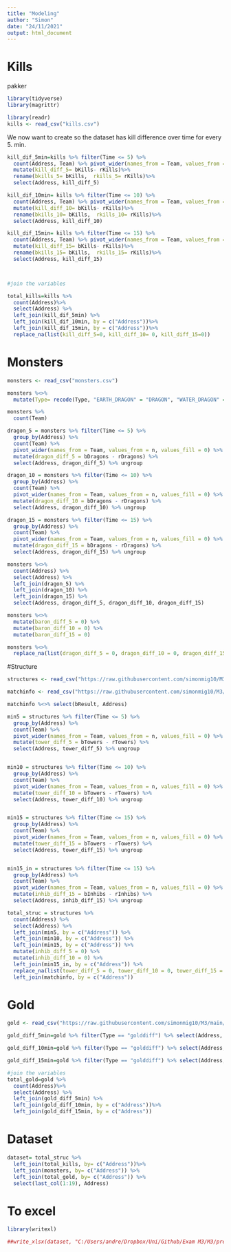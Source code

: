 ```yaml
---
title: "Modeling"
author: "Simon"
date: "24/11/2021"
output: html_document
---
```



# Kills


pakker

```r
library(tidyverse)
library(magrittr)
```


```r
library(readr)
kills <- read_csv("kills.csv")
```

We now want to create so the dataset has kill difference over time for every 5. min. 

```r
kill_dif_5min=kills %>% filter(Time <= 5) %>%
  count(Address, Team) %>% pivot_wider(names_from = Team, values_from = n, values_fill = 0) %>%
  mutate(kill_diff_5= bKills- rKills)%>%
  rename(bkills_5= bKills,  rkills_5= rKills)%>%
  select(Address, kill_diff_5)

kill_dif_10min= kills %>% filter(Time <= 10) %>%
  count(Address, Team) %>% pivot_wider(names_from = Team, values_from = n, values_fill = 0) %>%
  mutate(kill_diff_10= bKills- rKills)%>%
  rename(bkills_10= bKills,  rkills_10= rKills)%>%
  select(Address, kill_diff_10)

kill_dif_15min= kills %>% filter(Time <= 15) %>%
  count(Address, Team) %>% pivot_wider(names_from = Team, values_from = n, values_fill = 0) %>%
  mutate(kill_diff_15= bKills- rKills)%>%
  rename(bkills_15= bKills,  rkills_15= rKills)%>%
  select(Address, kill_diff_15)



#join the variables 

total_kills=kills %>% 
  count(Address)%>%
  select(Address) %>% 
  left_join(kill_dif_5min) %>%
  left_join(kill_dif_10min, by = c("Address"))%>%
  left_join(kill_dif_15min, by = c("Address"))%>%
  replace_na(list(kill_diff_5=0, kill_diff_10= 0, kill_diff_15=0))
```


# Monsters 

```r
monsters <- read_csv("monsters.csv")
```

```r
monsters %<>%
  mutate(Type= recode(Type, "EARTH_DRAGON" = "DRAGON", "WATER_DRAGON" = "DRAGON", "FIRE_DRAGON" = "DRAGON", "AIR_DRAGON" = "DRAGON", "ELDER_DRAGON" = "DRAGON"))

monsters %>%
  count(Team)

dragon_5 = monsters %>% filter(Time <= 5) %>%
  group_by(Address) %>%
  count(Team) %>%
  pivot_wider(names_from = Team, values_from = n, values_fill = 0) %>%
  mutate(dragon_diff_5 = bDragons - rDragons) %>% 
  select(Address, dragon_diff_5) %>% ungroup

dragon_10 = monsters %>% filter(Time <= 10) %>%
  group_by(Address) %>%
  count(Team) %>%
  pivot_wider(names_from = Team, values_from = n, values_fill = 0) %>%
  mutate(dragon_diff_10 = bDragons - rDragons) %>% 
  select(Address, dragon_diff_10) %>% ungroup

dragon_15 = monsters %>% filter(Time <= 15) %>%
  group_by(Address) %>%
  count(Team) %>%
  pivot_wider(names_from = Team, values_from = n, values_fill = 0) %>%
  mutate(dragon_diff_15 = bDragons - rDragons) %>% 
  select(Address, dragon_diff_15) %>% ungroup

monsters %<>%
  count(Address) %>%
  select(Address) %>%
  left_join(dragon_5) %>%
  left_join(dragon_10) %>%
  left_join(dragon_15) %>%
  select(Address, dragon_diff_5, dragon_diff_10, dragon_diff_15)

monsters %<>%
  mutate(baron_diff_5 = 0) %>%
  mutate(baron_diff_10 = 0) %>%
  mutate(baron_diff_15 = 0)

monsters %<>%
  replace_na(list(dragon_diff_5 = 0, dragon_diff_10 = 0, dragon_diff_15 = 0))

```


#Structure

```r
structures <- read_csv("https://raw.githubusercontent.com/simonmig10/M3/main/structures.csv")

matchinfo <- read_csv("https://raw.githubusercontent.com/simonmig10/M3/main/matchinfo.csv")
```

```r

matchinfo %<>% select(bResult, Address)

min5 = structures %>% filter(Time <= 5) %>%
  group_by(Address) %>%
  count(Team) %>%
  pivot_wider(names_from = Team, values_from = n, values_fill = 0) %>%
  mutate(tower_diff_5 = bTowers - rTowers) %>% 
  select(Address, tower_diff_5) %>% ungroup


min10 = structures %>% filter(Time <= 10) %>%
  group_by(Address) %>%
  count(Team) %>%
  pivot_wider(names_from = Team, values_from = n, values_fill = 0) %>%
  mutate(tower_diff_10 = bTowers - rTowers) %>% 
  select(Address, tower_diff_10) %>% ungroup


min15 = structures %>% filter(Time <= 15) %>%
  group_by(Address) %>%
  count(Team) %>%
  pivot_wider(names_from = Team, values_from = n, values_fill = 0) %>%
  mutate(tower_diff_15 = bTowers - rTowers) %>% 
  select(Address, tower_diff_15) %>% ungroup


min15_in = structures %>% filter(Time <= 15) %>%
  group_by(Address) %>%
  count(Team) %>%
  pivot_wider(names_from = Team, values_from = n, values_fill = 0) %>%
  mutate(inhib_diff_15 = bInhibs - rInhibs) %>% 
  select(Address, inhib_diff_15) %>% ungroup

total_struc = structures %>% 
  count(Address) %>% 
  select(Address) %>% 
  left_join(min5, by = c("Address")) %>% 
  left_join(min10, by = c("Address")) %>% 
  left_join(min15, by = c("Address")) %>% 
  mutate(inhib_diff_5 = 0) %>% 
  mutate(inhib_diff_10 = 0) %>% 
  left_join(min15_in, by = c("Address")) %>% 
  replace_na(list(tower_diff_5 = 0, tower_diff_10 = 0, tower_diff_15 = 0, inhib_diff_15 = 0)) %>% 
  left_join(matchinfo, by = c("Address"))
```


# Gold

```r
gold <- read_csv("https://raw.githubusercontent.com/simonmig10/M3/main/gold.csv")
```

```r
gold_diff_5min=gold %>% filter(Type == "golddiff") %>% select(Address, min_5) 

gold_diff_10min=gold %>% filter(Type == "golddiff") %>% select(Address, min_10)

gold_diff_15min=gold %>% filter(Type == "golddiff") %>% select(Address, min_15)

#join the variables 
total_gold=gold %>% 
  count(Address)%>%
  select(Address) %>% 
  left_join(gold_diff_5min) %>%
  left_join(gold_diff_10min, by = c("Address"))%>%
  left_join(gold_diff_15min, by = c("Address"))

```


# Dataset

```r
dataset= total_struc %>% 
  left_join(total_kills, by= c("Address"))%>%
  left_join(monsters, by= c("Address")) %>%
  left_join(total_gold, by= c("Address")) %>%
  select(last_col(1:19), Address)
```

# To excel

```r
library(writexl)

##write_xlsx(dataset, "C:/Users/andre/Dropbox/Uni/Github/Exam M3/M3/preprocess.xlsx") ## Skriv hvor i vil have den placeret og til sidst hvad den skal hedde + xlsx, men har skubbet den så behøver i 
```

